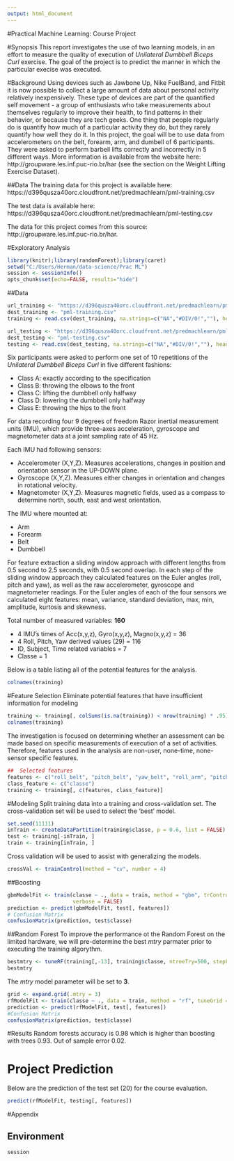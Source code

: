 ---
output: html_document
---

#Practical Machine Learning: Course Project   

#Synopsis
This report investigates the use of two learning models, in an effort to measure the quality of execution of *Unilateral Dumbbell Biceps Curl* exercise. The goal of the project is to predict the manner in which the particular execise was executed.

#Background
Using devices such as Jawbone Up, Nike FuelBand, and Fitbit it is now possible to collect a large amount of data about personal activity relatively inexpensively. These type of devices are part of the quantified self movement - a group of enthusiasts who take measurements about themselves regularly to improve their health, to find patterns in their behavior, or because they are tech geeks. One thing that people regularly do is quantify how much of a particular activity they do, but they rarely quantify how well they do it. In this project, the goal will be to use data from accelerometers on the belt, forearm, arm, and dumbell of 6 participants. They were asked to perform barbell lifts correctly and incorrectly in 5 different ways. More information is available from the website here: http://groupware.les.inf.puc-rio.br/har (see the section on the Weight Lifting Exercise Dataset).

##Data
The training data for this project is available here:
https://d396qusza40orc.cloudfront.net/predmachlearn/pml-training.csv

The test data is available here:
https://d396qusza40orc.cloudfront.net/predmachlearn/pml-testing.csv

The data for this project comes from this source: http://groupware.les.inf.puc-rio.br/har.

#Exploratory Analysis
```{r setoptions, echo=FALSE,results='hide',message=FALSE}
library(knitr);library(randomForest);library(caret)
setwd("C:/Users/Herman/data-science/Prac ML")
session <- sessionInfo()
opts_chunk$set(echo=FALSE, results="hide")
```

##Data 
```{r readData, echo=TRUE,cache=TRUE}
url_training <- "https://d396qusza40orc.cloudfront.net/predmachlearn/pml-training.csv"
dest_training <- "pml-training.csv"
training <- read.csv(dest_training, na.strings=c("NA","#DIV/0!",""), header=TRUE)

url_testing <- "https://d396qusza40orc.cloudfront.net/predmachlearn/pml-testing.csv"
dest_testing <- "pml-testing.csv"
testing <- read.csv(dest_testing, na.strings=c("NA","#DIV/0!",""), header=TRUE)
```
Six participants were asked to perform one set of 10 repetitions of the *Unilateral Dumbbell Biceps Curl* in five different fashions: 

* Class A: exactly according to the specification 
* Class B: throwing the elbows to the front 
* Class C: lifting the dumbbell only halfway 
* Class D: lowering the dumbbell only halfway 
* Class E: throwing the hips to the front

For data recording four 9 degrees of freedom Razor inertial measurement units (IMU), which provide three-axes acceleration, gyroscope and magnetometer data at a joint sampling rate of 45 Hz. 

Each IMU had following sensors:  

* Accelerometer (X,Y,Z). Measures accelerations, changes in position and orientation sensor in the UP-DOWN plane.  
* Gyroscope (X,Y,Z). Measures either changes in orientation and changes in rotational velocity.  
* Magnetometer (X,Y,Z). Measures magnetic fields, used as a compass to determine north, south, east and west orientation.

The IMU where mounted at: 

* Arm  
* Forearm  
* Belt  
* Dumbbell

For feature extraction a sliding window approach with different lengths from 0.5 second to 2.5 seconds, with 0.5 second overlap. In each step of the sliding window approach they calculated features on the Euler angles (roll, pitch and yaw), as well as the raw accelerometer, gyroscope and magnetometer readings. For the Euler angles of each of the four sensors we calculated eight features: mean, variance, standard deviation, max, min, amplitude, kurtosis and skewness.

Total number of measured variables: **160**

* 4 IMU's times of Acc(x,y,z), Gyro(x,y,z), Magno(x,y,z) = 36 
* 4 Roll, Pitch, Yaw derived values (29) = 116  
* ID, Subject, Time related variables = 7   
* Classe = 1 

Below is a table listing all of the potential features for the analysis.

```{r, echo=FALSE,results = 'markup', cache=TRUE}
colnames(training)
```

#Feature Selection
Eliminate potential features that have insufficient information for modeling
```{r FeatureSel1, echo=TRUE,results ='asis',cache=TRUE}
training <- training[, colSums(is.na(training)) < nrow(training) * .95]
colnames(training)
```

The investigation is focused on determining whether an assessment can be made based on specific measurements of execution of a set of activities. Therefore, features used in the analysis are non-user, none-time, none-sensor specific features.
```{r FeatureSel2, echo=TRUE,cache=TRUE}
##  Selected features
features <- c("roll_belt", "pitch_belt", "yaw_belt", "roll_arm", "pitch_arm", "yaw_arm", "roll_forearm", "pitch_forearm", "yaw_forearm", "roll_dumbbell", "pitch_dumbbell", "yaw_dumbbell")
class_feature <- c("classe")
training <- training[, c(features, class_feature)]
```

#Modeling
Split training data into a training and cross-validation set.  The cross-validation set will be used to select the 'best' model.
```{r, echo=TRUE,results='markup',cache=TRUE}
set.seed(11111)
inTrain <- createDataPartition(training$classe, p = 0.6, list = FALSE)
test <- training[-inTrain, ]
train <- training[inTrain, ]
```

Cross validation will be used to assist with generalizing the models.
```{r, echo=TRUE,results='markup',cache=TRUE}
crossVal <- trainControl(method = "cv", number = 4) 
```

##Boosting 
```{r, echo=TRUE,results='markup',cache=TRUE}
gbmModelFit <- train(classe ~ ., data = train, method = "gbm", trControl = crossVal, 
                     verbose = FALSE)
prediction <- predict(gbmModelFit, test[, features])
# Confusion Matrix
confusionMatrix(prediction, test$classe)
```

##Random Forest 
To improve the performance ot the Random Forest on the limited hardware, we will pre-determine the best *mtry* parmater prior to executing the training algorythm. 
```{r, echo=FALSE,results='markup',cache=TRUE}
bestmtry <- tuneRF(training[,-13], training$classe, ntreeTry=500, stepFactor=1.5,improve=0.01, plot=FALSE, trace=TRUE, dobest=FALSE)
bestmtry
```

The *mtry* model parameter will be set to **3**.
```{r, echo=TRUE,results='markup',cache=TRUE}
grid <- expand.grid(.mtry = 3)
rfModelFit <- train(classe ~ ., data = train, method = "rf", tuneGrid = grid, ntree=500, allowParallel=TRUE)
prediction <- predict(rfModelFit, test[, features])
#Confusion Matrix
confusionMatrix(prediction, test$classe)
```

#Results
Random forests accuracy is 0.98 which is higher than boosting with trees 0.93. Out of sample error 0.02.

# Project Prediction
Below are the prediction of the test set (20) for the course evaluation.
```{r, echo=TRUE,results='markup',cache=TRUE}
predict(rfModelFit, testing[, features])
```

#Appendix

## Environment
```{r, echo=TRUE,results='markup',cache=TRUE}
session
```